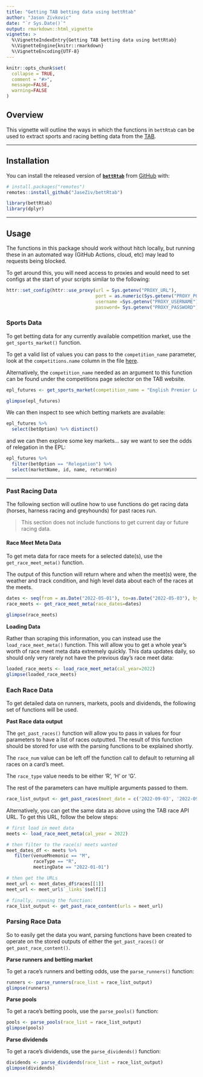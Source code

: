 ```yaml
---
title: "Getting TAB betting data using bettRtab"
author: "Jason Zivkovic"
date: "`r Sys.Date()`"
output: rmarkdown::html_vignette
vignette: >
  %\VignetteIndexEntry{Getting TAB betting data using bettRtab}
  %\VignetteEngine{knitr::rmarkdown}
  %\VignetteEncoding{UTF-8}
---
```


```r
knitr::opts_chunk$set(
  collapse = TRUE,
  comment = "#>",
  message=FALSE,
  warning=FALSE
)
```


## Overview

This vignette will outline the ways in which the functions in `bettRtab` can be used to extract sports and racing betting data from the [TAB](https://www.tab.com.au/).

***

## Installation


You can install the released version of [**```bettRtab```**](https://github.com/JaseZiv/bettRtab/) from [GitHub](https://github.com/JaseZiv/bettRtab) with:

```r
# install.packages("remotes")
remotes::install_github("JaseZiv/bettRtab")
```


```r
library(bettRtab)
library(dplyr)
```


***

## Usage

The functions in this package should work without hitch locally, but running these in an automated way (GitHub Actions, cloud, etc) may lead to requests being blocked.

To get around this, you will need access to proxies and would need to set configs at the start of your scripts similar to the following:

```r
httr::set_config(httr::use_proxy(url = Sys.getenv("PROXY_URL"),
                                 port = as.numeric(Sys.getenv("PROXY_PORT")),
                                 username =Sys.getenv("PROXY_USERNAME"),
                                 password= Sys.getenv("PROXY_PASSWORD")))


```


### Sports Data

To get betting data for any currently available competition market, use the `get_sports_market()` function. 

To get a valid list of values you can pass to the `competition_name` parameter, look at the `competitions.name` column in the file [here](https://github.com/JaseZiv/bettRtab_data/blob/main/data/sports_markets.csv).

Alternatively, the `competition_name` needed as an argument to this function can be found under the competitions page selector on the TAB website.

```r
epl_futures <- get_sports_market(competition_name = "English Premier League Futures")

glimpse(epl_futures)

```

We can then inspect to see which betting markets are available:

```r
epl_futures %>% 
  select(betOption) %>% distinct()
```


and we can then explore some key markets... say we want to see the odds of relegation in the EPL:

```r
epl_futures %>% 
  filter(betOption == "Relegation") %>% 
  select(marketName, id, name, returnWin)
```


***

### Past Racing Data

The following section will outline how to use functions do get racing data (horses, harness racing and greyhounds) for past races run. 

> This section does not include functions to get current day or future racing data.


#### Race Meet Meta Data

To get meta data for race meets for a selected date(s), use the `get_race_meet_meta()` function.

The output of this function will return where and when the meet(s) were, the weather and track condition, and high level data about each of the races at the meets.

```r
dates <- seq(from = as.Date("2022-05-01"), to=as.Date("2022-05-03"), by=1)
race_meets <- get_race_meet_meta(race_dates=dates)

glimpse(race_meets)
```


**Loading Data**

Rather than scraping this information, you can instead use the `load_race_meet_meta()` function. This will allow you to get a whole year's worth of race meet meta data extremely quickly. This data updates daily, so should only very rarely not have the previous day's race meet data:

```r
loaded_race_meets <- load_race_meet_meta(cal_year=2022)
glimpse(loaded_race_meets)
```


### Each Race Data

To get detailed data on runners, markets, pools and dividends, the following set of functions will be used.

**Past Race data output**

The `get_past_races()` function will allow you to pass in values for four parameters to have a list of races outputted. The result of this function should be stored for use with the parsing functions to be explained shortly.

The `race_num` value can be left off the function call to default to returning all races on a card's meet. 

The `race_type` value needs to be either 'R', 'H' or 'G'.

The rest of the parameters can have multiple arguments passed to them.

```r
race_list_output <- get_past_races(meet_date = c('2022-09-03', '2022-09-10'), venue_mnem = 'M', race_type = 'R', race_num = c(8:9))
```


Alternatively, you can get the same data as above using the TAB race API URL. To get this URL, follow the below steps:

```r
# first load in meet data
meets <- load_race_meet_meta(cal_year = 2022)

# then filter to the race(s) meets wanted
meet_dates_df <- meets %>%
   filter(venueMnemonic == "M",
          raceType == "R",
          meetingDate == "2022-01-01")

# then get the URLs
meet_url <- meet_dates_df$races[[1]]
meet_url <- meet_url$`_links`$self[1]

# finally, running the function:
race_list_output <- get_past_race_content(urls = meet_url)
```


### Parsing Race Data

So to easily get the data you want, parsing functions have been created to operate on the stored outputs of either the `get_past_races()` or `get_past_race_content()`.


**Parse runners and betting market**

To get a race's runners and betting odds, use the `parse_runners()` function:

```r
runners <- parse_runners(race_list = race_list_output)
glimpse(runners)
```



**Parse pools**

To get a race's betting pools, use the `parse_pools()` function:

```r
pools <- parse_pools(race_list = race_list_output)
glimpse(pools)
```



**Parse dividends**

To get a race's dividends, use the `parse_dividends()` function:

```r
dividends <- parse_dividends(race_list = race_list_output)
glimpse(dividends)
```





